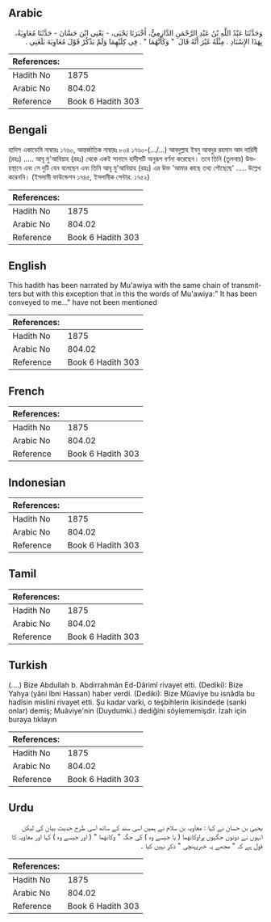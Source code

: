 ## Arabic


<div dir="rtl" lang="ar" style={{fontSize:'larger',backgroundColor:'#f8f9fa',padding:20}}>
وَحَدَّثَنَا عَبْدُ اللَّهِ بْنُ عَبْدِ الرَّحْمَنِ الدَّارِمِيُّ، أَخْبَرَنَا يَحْيَى، - يَعْنِي ابْنَ حَسَّانَ - حَدَّثَنَا مُعَاوِيَةُ، بِهَذَا الإِسْنَادِ ‏.‏ مِثْلَهُ غَيْرَ أَنَّهُ قَالَ ‏ "‏ وَكَأَنَّهُمَا ‏"‏ ‏.‏ فِي كِلَيْهِمَا وَلَمْ يَذْكُرْ قَوْلَ مُعَاوِيَةَ بَلَغَنِي ‏.‏
</div>
<div style={{backgroundColor:'#f8f9fa',padding:20, marginBottom: 10}}><table> <thead> <tr> <th>References:</th> <th></th> </tr> </thead> <tbody><tr><td>Hadith No</td><td>1875</td></tr><tr><td>Arabic No</td><td>804.02</td></tr><tr><td>Reference</td><td>Book 6 Hadith 303</td></tr></tbody></table></div>

## Bengali


<div dir="ltr" lang="bn" style={{fontSize:'larger',backgroundColor:'#f8f9fa',padding:20}}>
হাদিস একাডেমি নাম্বারঃ ১৭৬০, আন্তর্জাতিক নাম্বারঃ ৮০৪ ১৭৬০-(.../...) আবদুল্লাহ ইবনু আবদুর রহমান আদ দারিমী (রহঃ) ..... আবূ মু'আবিয়াহ (রহঃ) থেকে একই সানাদে হাদীসটি অনুরূপ বর্ণনা করেছেন। তবে তিনি (তুলনায়) উভয়স্থানে এবং সে দুটি যেন বলেছেন এবং তিনি আবূ মু'আবিয়াহ (রহঃ) এর উক্ত 'আমার কাছে তথ্য পৌছেছে' ..... উল্লেখ করেননি। (ইসলামী ফাউন্ডেশন ১৭৪৫, ইসলামীক সেন্টার. ১৭৫২)
</div>
<div style={{backgroundColor:'#f8f9fa',padding:20, marginBottom: 10}}><table> <thead> <tr> <th>References:</th> <th></th> </tr> </thead> <tbody><tr><td>Hadith No</td><td>1875</td></tr><tr><td>Arabic No</td><td>804.02</td></tr><tr><td>Reference</td><td>Book 6 Hadith 303</td></tr></tbody></table></div>

## English


<div dir="ltr" lang="en" style={{fontSize:'larger',backgroundColor:'#f8f9fa',padding:20}}>
This hadith has been narrated by Mu'awiya with the same chain of transmitters but with this exception that in this the words of Mu'awiya:" It has been conveyed to me..." have not been mentioned
</div>
<div style={{backgroundColor:'#f8f9fa',padding:20, marginBottom: 10}}><table> <thead> <tr> <th>References:</th> <th></th> </tr> </thead> <tbody><tr><td>Hadith No</td><td>1875</td></tr><tr><td>Arabic No</td><td>804.02</td></tr><tr><td>Reference</td><td>Book 6 Hadith 303</td></tr></tbody></table></div>

## French


<div dir="ltr" lang="fr" style={{fontSize:'larger',backgroundColor:'#f8f9fa',padding:20}}>

</div>
<div style={{backgroundColor:'#f8f9fa',padding:20, marginBottom: 10}}><table> <thead> <tr> <th>References:</th> <th></th> </tr> </thead> <tbody><tr><td>Hadith No</td><td>1875</td></tr><tr><td>Arabic No</td><td>804.02</td></tr><tr><td>Reference</td><td>Book 6 Hadith 303</td></tr></tbody></table></div>

## Indonesian


<div dir="ltr" lang="id" style={{fontSize:'larger',backgroundColor:'#f8f9fa',padding:20}}>

</div>
<div style={{backgroundColor:'#f8f9fa',padding:20, marginBottom: 10}}><table> <thead> <tr> <th>References:</th> <th></th> </tr> </thead> <tbody><tr><td>Hadith No</td><td>1875</td></tr><tr><td>Arabic No</td><td>804.02</td></tr><tr><td>Reference</td><td>Book 6 Hadith 303</td></tr></tbody></table></div>

## Tamil


<div dir="ltr" lang="ta" style={{fontSize:'larger',backgroundColor:'#f8f9fa',padding:20}}>

</div>
<div style={{backgroundColor:'#f8f9fa',padding:20, marginBottom: 10}}><table> <thead> <tr> <th>References:</th> <th></th> </tr> </thead> <tbody><tr><td>Hadith No</td><td>1875</td></tr><tr><td>Arabic No</td><td>804.02</td></tr><tr><td>Reference</td><td>Book 6 Hadith 303</td></tr></tbody></table></div>

## Turkish


<div dir="ltr" lang="tr" style={{fontSize:'larger',backgroundColor:'#f8f9fa',padding:20}}>
(….) Bize Abdullah b. Abdirrahmân Ed-Dârimî rivayet etti. (Dediki): Bize Yahya (yâni îbni Hassan) haber verdi. (Dediki): Bize Mûaviye bu isnâdla bu hadîsin mislini rivayet etti. Şu kadar varki, o teşbihlerin ikisindede (sanki onlar) demiş; Muâviye'nin (Duydumki.) dediğini söylememişdir. İzah için buraya tıklayın
</div>
<div style={{backgroundColor:'#f8f9fa',padding:20, marginBottom: 10}}><table> <thead> <tr> <th>References:</th> <th></th> </tr> </thead> <tbody><tr><td>Hadith No</td><td>1875</td></tr><tr><td>Arabic No</td><td>804.02</td></tr><tr><td>Reference</td><td>Book 6 Hadith 303</td></tr></tbody></table></div>

## Urdu


<div dir="rtl" lang="ur" style={{fontSize:'larger',backgroundColor:'#f8f9fa',padding:20}}>
یحییٰ بن حسان نے کہا : معاویہ بن سلام نے ہمیں اسی سند کے ساتھ اسی طرح حدیث بیان کی لیکن انہوں نے دونوں جگہوں پراوكانهما ( یا جیسے وہ ) کی جگہ " وكانهما " ( اور جیسے وہ ) کہا اور معاویہ کا قول ہے کہ " مجھے یہ خبرپہنچی " ذکر نہیں کیا ۔
</div>
<div style={{backgroundColor:'#f8f9fa',padding:20, marginBottom: 10}}><table> <thead> <tr> <th>References:</th> <th></th> </tr> </thead> <tbody><tr><td>Hadith No</td><td>1875</td></tr><tr><td>Arabic No</td><td>804.02</td></tr><tr><td>Reference</td><td>Book 6 Hadith 303</td></tr></tbody></table></div>